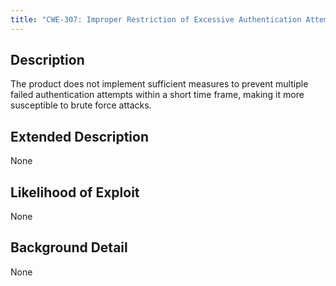 ```yaml
---
title: "CWE-307: Improper Restriction of Excessive Authentication Attempts"
---
```


## Description
The product does not implement sufficient measures to prevent multiple failed authentication attempts within a short time frame, making it more susceptible to brute force attacks.

## Extended Description
None

## Likelihood of Exploit
None

## Background Detail
None
        